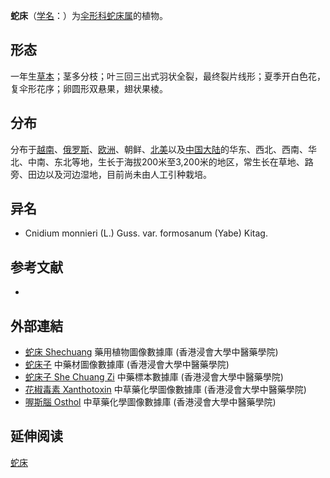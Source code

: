 {{NoteTA|G1=LS}}
{{Speciesbox
| name = 蛇床
| status = 
| status_system = 
| image = 
| genus = Cnidium
| species = monnieri
| authority = (L.) Guss.
}}

'''蛇床'''（[[学名|学名]]：{{lang|la|''Cnidium monnieri''}}）为[[伞形科|伞形科]][[蛇床属|蛇床属]]的植物。

== 形态 ==
一年生[[草本|草本]]；茎多分枝；叶三回三出式羽状全裂，最终裂片线形；夏季开白色花，复伞形花序；卵圆形双悬果，翅状果棱。

== 分布 ==
分布于[[越南|越南]]、[[俄罗斯|俄罗斯]]、[[欧洲|欧洲]]、朝鲜、[[北美|北美]]以及[[中国大陆|中国大陆]]的华东、西北、西南、华北、中南、东北等地，生长于海拔200米至3,200米的地区，常生长在草地、路旁、田边以及河边湿地，目前尚未由人工引种栽培。

== 异名 ==
* Cnidium monnieri (L.) Guss. var. formosanum (Yabe) Kitag.

== 参考文献 ==
<div class="references-small">
* {{cite web| url =http://www.bioinfo.cn/db05/KmzwSpecies.php?action=view&id=22710| title =蛇床| work =《中国高等植物数据库全库》| publisher =中国科学院微生物研究所| author =昆明植物研究所| accessdate =2009-02-25| deadurl =yes| archiveurl =https://web.archive.org/web/20160305073110/http://www.bioinfo.cn/db05/KmzwSpecies.php?action=view&id=22710| archivedate =2016-03-05| df =}}
</div>

==外部連結==	
* [http://libproject.hkbu.edu.hk/was40/detail?lang=ch&channelid=1288&searchword=herb_id=D00128 蛇床 Shechuang] {{Wayback|url=http://libproject.hkbu.edu.hk/was40/detail?lang=ch&channelid=1288&searchword=herb_id=D00128 |date=20130927192749 }} 藥用植物圖像數據庫 (香港浸會大學中醫藥學院) {{zh}}{{en}}
*[https://sys01.lib.hkbu.edu.hk/cmed/mmid/detail.php?pid=B00204 蛇床子] 中藥材圖像數據庫  (香港浸會大學中醫藥學院) {{zh}}{{en}} 
* [http://libproject.hkbu.edu.hk/was40/detail?channelid=44273&searchword=herb_id=D00554 蛇床子 She Chuang Zi] {{Wayback|url=http://libproject.hkbu.edu.hk/was40/detail?channelid=44273&searchword=herb_id=D00554 |date=20160304095725 }} 中藥標本數據庫 (香港浸會大學中醫藥學院) {{zh-hant}}{{en}}
* [http://libproject.hkbu.edu.hk/was40/detail?channelid=22253&lang=cht&searchword=code=P00336 花椒毒素 Xanthotoxin] {{Wayback|url=http://libproject.hkbu.edu.hk/was40/detail?channelid=22253&lang=cht&searchword=code=P00336 |date=20160304115252 }} 中草藥化學圖像數據庫 (香港浸會大學中醫藥學院) {{zh}}{{en}}
* [http://libproject.hkbu.edu.hk/was40/detail?channelid=22253&lang=cht&searchword=code=P00032 喔斯腦 Osthol] {{Wayback|url=http://libproject.hkbu.edu.hk/was40/detail?channelid=22253&lang=cht&searchword=code=P00032 |date=20160304113718 }} 中草藥化學圖像數據庫 (香港浸會大學中醫藥學院) {{zh}}{{en}}

== 延伸阅读 ==
{{Wikisource further reading}}
{{Taxonbar|from=Q12842240}}

[[Category:蛇床属|蛇床]]